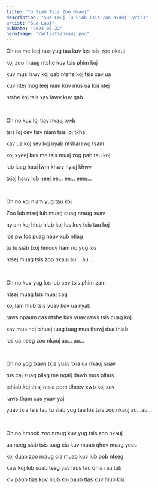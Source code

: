 ```yaml
---
title: "Tu Siab Tsis Zoo Nkauj"
description: "Sua Lauj Tu Siab Tsis Zoo Nkauj Lyrics"
artist: "Sua Lauj"
pubDate: "2024-05-22"
heroImage: "/artists/nkauj.png"
---
```


Oh no me leej nus yug tau kuv los tsis zoo nkauj

koj zoo nraug ntshe kuv tsis phim koj

kuv mus lawv koj qab ntshe koj tsis xav ua

kuv ntej mog leej num kuv mus ua koj ntej

ntshe koj tsis xav lawv kuv qab

<br />

Oh no kuv loj tiav nkauj xwb

tsis loj cev tiav niam tsis loj txha

xav ua koj sev koj nyab ntshai rwg tsam

koj xyeej kuv me tsis muaj zog pab tau koj

lub luag hauj lwm khwv nyiaj khwv

txiaj hauv lub neej ee... ee... eem...

<br />

Oh no koj niam yug tau koj

Zoo lub ntsej lub muag cuag nraug suav

nyiam koj hlub hlub koj los kuv tsis tau koj

los pw los puag hauv xub ntiag

tu tu siab txoj hmoov tiam no yug los

ntsej muag tsis zoo nkauj au... au...

<br />

Oh no kuv yug los lub cev tsis phim zam

ntsej muag tsis muaj cag

koj lam hlub tsis yuav kuv ua nyab

raws npaum cas ntshe kuv yuav raws tsis cuag koj

xav mus noj tshuaj tuag tuag mus thawj dua thiab

los ua neeg zoo nkauj au... au...

<br />

Oh no yog txawj txia yuav txia ua nkauj suav

tus caj zuag pliag me nqaij dawb mos plhus

tshiab koj thiaj ntsia pom dheev xwb koj xav

raws tham cas yuav yaj

yuav txia tsis tau tu siab yug tau los tsis zoo nkauj au...au...

<br />

Oh no hmoob zoo nraug kuv yug tsis zoo nkauj

ua neeg siab tsis tuag cia kuv muab qhov muag yees

koj duab zoo nraug cia muab kuv lub pob ntseg

kaw koj lub suab tseg yav laus tau qhia rau tub

kiv paub tias kuv hlub koj paub tias kuv hlub koj
